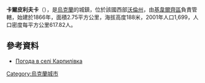 {{coord|50|50|54|N|25|50|26|E|scale:30000|display=title}}

'''卡爾皮利夫卡'''（{{lang-uk|Карпилівка}}），是[[烏克蘭|烏克蘭]]的城鎮，位於該國西部[[沃倫州|沃倫州]]，由[[基韋爾齊區|基韋爾齊區]]負責管轄，始建於1866年，面積2.75平方公里，海拔高度188米，2001年人口1,699，人口密度每平方公里617.82人。

==參考資料==
* [http://weather.in.ua/ua/volynskaja/10210 Погода в селі Карпилівка]{{Wayback|url=http://weather.in.ua/ua/volynskaja/10210 |date=20160305110010 }}

{{Ukraine-geo-stub}}
[[Category:烏克蘭城市|Category:烏克蘭城市]]